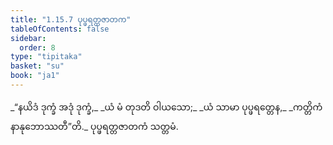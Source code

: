 ```yaml
---
title: "1.15.7 ပုပ္ဖရတ္တဇာတက"
tableOfContents: false
sidebar:
  order: 8
type: "tipitaka"
basket: "su"
book: "ja1"
---
```



<DynamicBreadcrumb />

<Division number="147" book="ja1">

<Paragraph number="325" type="verses" book="ja1">
_“နယိဒံ ဒုက္ခံ အဒုံ ဒုက္ခံ,_  
_ယံ မံ တုဒတိ ဝါယသော;_  
_ယံ သာမာ ပုပ္ဖရတ္တေန,_  
_ကတ္တိကံ နာနုဘောဿတီ”တိ._  


</Paragraph>
</Division>

<Paragraph number="326" type="center" book="ja1">
ပုပ္ဖရတ္တဇာတကံ သတ္တမံ.
</Paragraph>